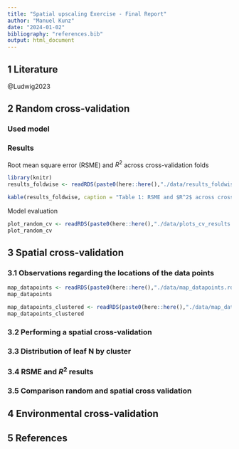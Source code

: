 ```yaml
---
title: "Spatial upscaling Exercise - Final Report"
author: "Manuel Kunz"
date: "2024-01-02"
bibliography: "references.bib"
output: html_document
---
```


## 1 Literature

@Ludwig2023

## 2 Random cross-validation
### Used model

### Results 
Root mean square error (RSME) and $R^2$ across cross-validation folds
```r
library(knitr)
results_foldwise <- readRDS(paste0(here::here(),"./data/results_foldwise.rds"))

kable(results_foldwise, caption = "Table 1: RSME and $R^2$ across cross-validation folds")
```
Model evaluation
```r
plot_random_cv <- readRDS(paste0(here::here(),"./data/plots_cv_results.rds"))
plot_random_cv
```


## 3 Spatial cross-validation

### 3.1 Observations regarding the locations of the data points


```r
map_datapoints <- readRDS(paste0(here::here(),"./data/map_datapoints.rds"))
map_datapoints
```

```r
map_datapoints_clustered <- readRDS(paste0(here::here(),"./data/map_datapoints_clustered.rds"))
map_datapoints_clustered
```



### 3.2 Performing a spatial cross-validation


### 3.3 Distribution of leaf N by cluster



### 3.4 RSME and $R^2$ results



### 3.5 Comparison random and spatial cross validation

## 4 Environmental cross-validation






## 5 References
